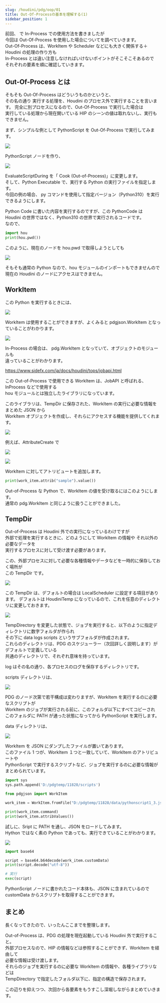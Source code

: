 ```yaml
---
slug: /houdini/pdg/oop/01
title: Out-Of-Processの基本を理解する(1)
sidebar_position: 1
---
```


前回、 <AutoLinkTitle url="/houdini/pdg/basic/10" /> で In-Process での使用方法を書きましたが  
今回は Out-Of-Process を使用した場合についてを調べていきます。  
Out-Of-Process は、WorkItem や Scheduler などにも大きく関係する＋ Houdini の処理の作り方も  
In-Process とは違い注意しなければいけないポイントがそこそこそあるので  
それぞれの要素を順に確認していきます。

## Out-Of-Process とは

そもそも Out-Of-Process はどういうものかというと、  
その名の通り <Marker>実行する処理を、Houdini のプロセス外で実行すること</Marker>を言います。
完全に別プロセスになるので、Out-Of-Process で実行した場合は  
実行している処理から現在開いている HIP のシーンの値は取れないし、実行もできません。

まず、シンプルな例として PythonScript を Out-Of-Process で実行してみます。

![](https://gyazo.com/8850f26c88d44d25b89692f37d17be54.png)

PythonScript ノードを作り、

![](https://gyazo.com/d389a923ece48841b013affdc4463afd.png)

EvaluateScriptDuring を「 Cook (Out-of-Process)」に変更します。  
そして、Python Executable で、実行する Python の実行ファイルを指定します。  
今回の例の場合、 py コマンドを使用して指定バージョン（Python310）を実行できるようにします。

Python Code に書いた内容を実行するのですが、この PythonCode は  
Houdini の世界ではなく、Python310 の世界で実行されるコードです。  
なので、

```python
import hou
print(hou.pwd())
```

このように、現在のノードを hou.pwd で取得しようとしても

![](https://gyazo.com/ed647fab1f721a0ccd1e3a440849883e.png)

そもそも通常の Python なので、hou モジュールのインポートもできませんので  
現在の Houdini のノードにアクセスはできません。

## WorkItem

この Python を実行するときには、

![](https://gyazo.com/770ce45476b45354f7cdd24f3aedc856.png)

WorkItem は使用することができますが、よくみると pdgjson.WorkItem となっていることがわかります。

![](https://gyazo.com/a7047ac800d997c8b7a8f91ddb76e887.png)

In-Process の場合は、 pdg.WorkItem となっていて、オブジェクトのモジュールも  
違っていることがわかります。

https://www.sidefx.com/ja/docs/houdini/tops/jobapi.html

この Out-of-Process で使用できる WorkItem は、JobAPI と呼ばれる、InProcess などで使用する  
hou モジュールとは独立したライブラリになっています。

このライブラリは、TempDir に保存された、WorkItem の実行に必要な情報をまとめた JSON から  
WorkItem オブジェクトを作成し、それらにアクセスする機能を提供してくれます。

![](https://gyazo.com/8715c4e868dc31cf9f2347bc6f9e1483.png)

例えば、AttributeCreate で

![](https://gyazo.com/0aa1b1fca95c3afc6383e2b6c80efcd4.png)

![](https://gyazo.com/91251a5f35c47ff54fbccb9a82b82fd3.png)

WorkItem に対してアトリビュートを追加します。

```python
print(work_item.attrib("sample").value())
```

Out-of-Process な Python で、WorkItem の値を受け取るにはこのようにします。  
通常の pdg.WorkItem と同じように扱うことができました。

## TempDir

Out-of-Process は Houdini 外での実行になっているわけですが  
外部で処理を実行するときに、どのようにして WorkItem の情報や それ以外の必要なデータを  
実行するプロセスに対して受け渡す必要があります。

この、外部プロセスに対して必要な各種情報やデータなどを一時的に保存しておく場所が  
この TempDir です。

![](https://gyazo.com/53cde7c77967d46c3d3ff797dd04dcba.png)

この TempDir は、デフォルトの場合は LocalScheduler に設定する項目があります。
デフォルトは HoudiniTemp になっているので、これを任意のディレクトリに変更しておきます。

![](https://gyazo.com/aa79f63491452da21635984f72deb2f4.png)

TempDirectory を変更した状態で、ジョブを実行すると、以下のように指定ディレクトリに数字フォルダが作られ  
その下に data logs scripts というサブフォルダが作成されます。  
これらのディレクトリは、PDG のスケジューラー（次回詳しく説明します）がデフォルトで定義している  
共通のディレクトリで、それぞれ意味を持っています。

log はその名の通り、各プロセスのログを保存するディレクトリです。

scripts ディレクトリは、

![](https://gyazo.com/c69c34687308abc9abc6ac66d51ecb90.png)

PDG のノード次第で若干構成は変わりますが、WorkItem を実行するのに必要なスクリプトが  
WorkItem のジョブが実行される前に、このフォルダ以下にすべてコピーされ  
このフォルダに PATH が通った状態になってから PythonScript を実行します。

data ディレクトリは、

![](https://gyazo.com/5d3046699e9b9453136d69898f61bf3f.png)

WorkItem を JSON にダンプしたファイルが置いてあります。  
このファイル 1 つが、WorkItem １つと一致していて、WorkItem のアトリビュートや  
PythonScript で実行するスクリプトなど、ジョブを実行するのに必要な情報が  
まとめられています。

```python
import sys
sys.path.append('D:/pdgtemp/11828/scripts')

from pdgjson import WorkItem

work_item = WorkItem.fromFile("D:/pdgtemp/11828/data/pythonscript1_3.json.gz")

print(work_item.command)
print(work_item.attribValues())
```

試しに、Sript に PATH を通し、JSON をロードしてみます。  
Hython ではなく素の Python であっても、実行できていることがわかります。

![](https://gyazo.com/d62f4e70f814e296838c5baaa11c9dd4.png)

```python
import base64

script = base64.b64decode(work_item.customData)
print(script.decode("utf-8"))

# 実行
exec(script)
```

PythonScript ノードに書かれたコード本体も、JSON に含まれているので  
customData からスクリプトを取得することができます。

## まとめ

長くなってきたので、いったんここまでを整理します。

Out-of-Process は、PDG の処理を現在起動している Houdini 外で実行すること。  
外部プロセスなので、HIP の情報などは参照することができず、WorkItem を経由して  
必要な情報は受け渡します。  
それらのジョブを実行するのに必要な WorkItem の情報や、各種ライブラリなどは  
TempDirectory で指定したフォルダ以下に、指定の構造で保存されます。

この辺りを抑えつつ、次回から各要素をもうすこし深堀しながらまとめていきます。

